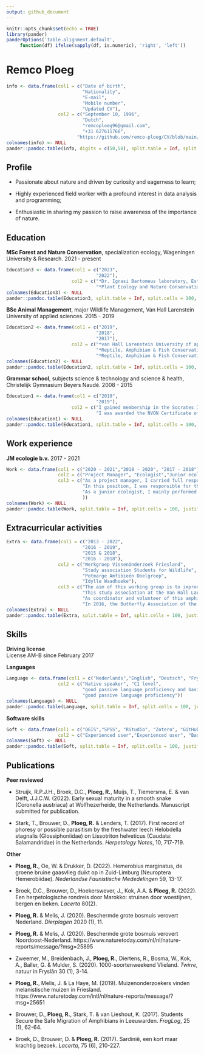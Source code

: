 ```yaml
---
output: github_document
---
```


```r
knitr::opts_chunk$set(echo = TRUE)
library(pander)
panderOptions('table.alignment.default',
     function(df) ifelse(sapply(df, is.numeric), 'right', 'left'))
```

Remco Ploeg
===========
```r
info <- data.frame(col1 = c("Date of birth",
                            "Nationality",
                            "E-mail",
                            "Mobile number",
                            "Updated CV"),
                   col2 = c("September 10, 1996",
                            "Dutch",
                            "remcoploeg96@gmail.com",
                            "+31 627611760",
                          "https://github.com/remco-ploeg/CV/blob/main/CV.md"))
colnames(info) <- NULL
pander::pandoc.table(info, digits = c(50,50), split.table = Inf, split.cells = 100, justify = "left")
```

Profile
-------
* Passionate about nature and driven by curiosity and eagerness to learn;

* Highly experienced field worker with a profound interest in data analysis and programming;

* Enthusiastic in sharing my passion to raise awareness of the importance of nature.

Education
---------
**MSc Forest and Nature Conservation**, specialization ecology, Wageningen University & Research. 2021 - present 

```r
Education3 <- data.frame(col1 = c("2023",
                                 "2022"),
                        col2 = c("*Dr. Ignasi Bartomeus laboratory, Estación Biológica de Doñana - CSIC (ES)* For my internship, I am Currently working on the SHOWCASE project in the Experimental Biodiversity Area in Spain, supervised by Dr. Ignasi Bartomeus Roig and dr. Elena Velado Alonso. I study the effect of green covers in stone fruit orchards on pollinator-, spider-, and plant diversity.",
                                 "*Plant Ecology and Nature Conservation group (prof. David Kleijn) Wageningen University and Research (NL)* For my MSc thesis, titled 'Flowers, a measurement instrument for grassland biodiversity' and supervised by Reinier de Vries MSc and Dr. Jose van Paassen, I collected and identified insects in Dutch grasslands to test the indicative value of flowers on grassland biodiversity. The study is part of the SHOWCASE project."))
colnames(Education3) <- NULL
pander::pandoc.table(Education3, split.table = Inf, split.cells = 100, justify = "left")
```

**BSc Animal Management**, major Wildlife Management, Van Hall Larenstein University of applied sciences. 2015 - 2019

```r
Education2 <- data.frame(col1 = c("2019",
                                 "2018",
                                 "2017"),
                        col2 = c("*van Hall Larenstein University of applied sciences* For my BSc thesis, titled 'Houtwallen: een insectenwalhalla in agrarisch landschap' and supervised by Jelmer van Belle MSc and dr. Arjen Strijkstra, I studied the effect of hedge rows on insect communities in grasslands and croplands. The thesis was awarded the Th. van Welderen Rengers thesis prize.",
                                 "*Reptile, Amphibian & Fish Conservation Netherlands (RAVON)* During this internship, supervised by Richard Struijk MSc, I studied the effectiveness of green bridges in connecting reptile populations in the Veluwe area.",
                                 "*Reptile, Amphibian & Fish Conservation Netherlands (RAVON)* During this internship, supervised by Tariq Stark, I studied the prevalence of amphibiocystidium, a parasitic fungus, in palmate newt populations in the south of the Netherlands."))
colnames(Education2) <- NULL
pander::pandoc.table(Education2, split.table = Inf, split.cells = 100, justify = "left")
```

**Grammar school**, subjects science & technology and science & health, Christelijk Gymnasium Beyers Naudé. 2008 - 2015 

```r
Education1 <- data.frame(col1 = c("2019",
                                 "2019"),
                        col2 = c("I gained membership in the Socrates International Honour Society, a network of high-achieving students, by completing grammar school with an average grade of over 7.5.",
                                 "I was awarded the NVON Certificate of special achievement in chemistry by passing my exam in chemistry with a 9.6 grade."))
colnames(Education1) <- NULL
pander::pandoc.table(Education1, split.table = Inf, split.cells = 100, justify = "left")
```

Work experience
---------------
**JM ecologie b.v.** 2017 - 2021 

```r
Work <- data.frame(col1 = c("2020 - 2021","2018 - 2020", "2017 - 2018"),
                   col2 = c("Project Manager", "Ecologist","Junior ecologist"),
                   col3 = c("As a project manager, I carried full responsibility for the bigger projects. Next to the tasks I already had, I had to maintain contact with my clients and other stakeholders, coordinate the colleagues that were working in my projects, and control the quality of their work.",
                            "In this position, I was responsible for the smaller projects and writing consultancy reports that were based on the results of my own fieldwork.",
                            "As a junior ecologist, I mainly performed fieldwork to bats in buildings and amphibians and fish in farmlands."
                            ))
colnames(Work) <- NULL
pander::pandoc.table(Work, split.table = Inf, split.cells = 100, justify = "left")
```

Extracurricular activities
--------------------------

```r
Extra <- data.frame(col1 = c("2013 - 2022",
                            "2016 - 2019",
                            "2015 & 2018",
                            "2016 - 2018"),
                   col2 = c("Werkgroep VissenOnderzoek Friesland",
                            "Study association Students for Wildlife",
                            "Potmarge Amfibieën Doelgroep",
                            "Idylle Waadhoeke"),
                   col3 = c("The aim of this working group is to improve knowledge of the distribution of freshwater fish in the province of Friesland and to support a better protection. Being an active member for nine years and one of two coordinators for three years, I gained extensive experience with researching freshwater fish using various methods. Next to that, I organized many excursions to keep distribution data updated and to educate adults and children about the unknown flora and fauna that lives below the water surface. My contribution to this working group is one of the reasons that I was awarded the Youth Lenders Award by the NGO RAVON.",
                            "This study association at the Van Hall Larenstein University of applied sciences regularly organizes excursions and presentations about the wild flora and fauna of the Netherlands. In a team of around seven students, I was a general coordinator for two years and chairman for one year. During my chairmanship, one of the most successful activities was the on-campus Bioblitz. With the help of species experts, students, and citizens, we were able to record 431 species in the area, and even more people were reached thanks to the local media attention.",
                            "As coordinator and volunteer of this amphibian migration road crossing project, I contributed to the safe migration of Amphibians in the city of Leeuwarden. Being a coordinator in a team of four, I was responsible for the coordination of the volunteers that helped the amphibians cross the road every morning and evening. I also gave practicals  about amphibians and aquatic animals to high school classes of the local school and children living in the neighborhood.",
                            "In 2016, the Butterfly Association of the Netherlands awarded a €10.000 prize to the best citizen initiative to create a local wild butterfly garden. I made an agreement with the municipality of Franeker, my hometown, that they would provide an area of 2 hectares if I could win the contest. I gathered a group of citizens, a primary school, and a gardening business that were willing to participate, and after presenting our plan to the Butterfly Association, we won the prize, and the butterfly garden was realized. Nowadays it is a popular place for the citizens of Franeker to visit."))
colnames(Extra) <- NULL
pander::pandoc.table(Extra, split.table = Inf, split.cells = 100, justify = "left")
```

Skills
------
**Driving license**<br>
License AM-B since February 2017

**Languages**
```r
Language <- data.frame(col1 = c("Nederlands","English", "Deutsch", "Frysk"),
                   col2 = c("Native speaker", "C1 level",
                            "good passive language proficiency and basic speaking",
                            "good passive language proficiency"))
colnames(Language) <- NULL
pander::pandoc.table(Language, split.table = Inf, split.cells = 100, justify = "left")
```

**Software skills**
```r
Soft <- data.frame(col1 = c("QGIS","SPSS", "RStudio", "Zotero", "GitHub"),
                   col2 = c("Experienced user","Experienced user", "Basic training and one year of experience", "Starter", "Starter"))
colnames(Soft) <- NULL
pander::pandoc.table(Soft, split.table = Inf, split.cells = 100, justify = "left")
```

**Publications**
----------------
**Peer reviewed**

* Struijk, R.P.J.H., Broek, D.C., **Ploeg, R.**, Muijs, T., Tiemersma, E. & van Delft, J.J.C.W. (2022). Early sexual maturity in a smooth snake (Coronella austriaca) at Wolfhezerheide, the Netherlands. Manuscript submitted for publication.

* Stark, T., Brouwer, D., **Ploeg, R.** & Lenders, T. (2017). First record of phoresy or possible parasitism by the freshwater leech Helobdella stagnalis (Glossiphoniidae) on Lissotriton helveticus (Caudata: Salamandridae) in the Netherlands. *Herpetology Notes*, 10, 717-719.

**Other**

* **Ploeg, R.**, Oe, W. & Drukker, D. (2022). Hemerobius marginatus, de groene bruine gaasvlieg duikt op in Zuid-Limburg (Neuroptera Hemerobiidae). *Nederlandse Faunistische Mededelingen* 59, 13-17.

* Broek, D.C., Brouwer, D., Hoekerswever, J., Kok, A.A. & **Ploeg, R.** (2022). Een herpetologische rondreis door Marokko: struinen door woestijnen, bergen en beken. *Lacerta* 80(2).

* **Ploeg, R.** & Melis, J. (2020). Beschermde grote bosmuis verovert Nederland. *Dierplagen* 2020 (1), 11.

* **Ploeg, R.** & Melis, J. (2020). Beschermde grote bosmuis verovert Noordoost-Nederland. https://www.naturetoday.com/nl/nl/nature-reports/message/?msg=25895

* Zweemer, M., Breidenbach, J., **Ploeg, R.**, Diertens, R., Bosma, W., Kok, A., Baller, G. & Mulder, S. (2020). 1000-soortenweekend Vlieland. *Twirre*, natuur in Fryslân 30 (1), 3-14.

* **Ploeg, R.**, Melis, J. & La Haye, M. (2019). Muizenonderzoekers vinden melanistische muizen in Friesland. https://www.naturetoday.com/intl/nl/nature-reports/message/?msg=25651

* Brouwer, D., **Ploeg, R.**, Stark, T. & van Lieshout, K. (2017). Students Secure the Safe Migration of Amphibians in Leeuwarden. *FrogLog*, 25 (1), 62-64.

* Broek, D., Brouwer, D. & **Ploeg, R.** (2017). Sardinië, een kort maar krachtig bezoek. *Lacerta*, 75 (6), 210-227.